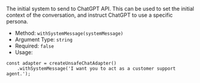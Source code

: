 The initial system to send to ChatGPT API. This can be used to set the initial context of the conversation, and
instruct ChatGPT to use a specific persona.

* Method: `withSystemMessage(systemMessage)`
* Argument Type: `string`
* Required: `false`
* Usage:

```tsx
const adapter = createUnsafeChatAdapter()
    .withSystemMessage('I want you to act as a customer support agent.');
```
